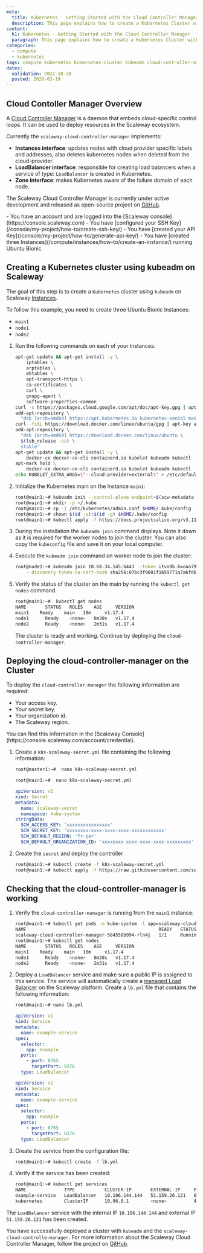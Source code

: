 ```yaml
---
meta:
  title: Kubernetes - Getting Started with the Cloud Controller Manager
  description: This page explains how to create a Kubernetes Cluster with kubeadm and cloud-controller-manager
content:
  h1: Kubernetes - Getting Started with the Cloud Controller Manager
  paragraph: This page explains how to create a Kubernetes Cluster with kubeadm and cloud-controller-manager
categories:
  - compute
  - kubernetes
tags: compute kubernetes Kubernetes-cluster kubeadm cloud-controller-manager
dates:
  validation: 2022-10-20
  posted: 2020-03-19
---
```


## Cloud Contoller Manager Overview

A [Cloud Controller Manager](https://kubernetes.io/docs/tasks/administer-cluster/running-cloud-controller/) is a daemon that embeds cloud-specific control loops. It can be used to deploy resources in the Scaleway ecosystem.

Currently the `scaleway-cloud-controller-manager` implements:

- **Instances interface**: updates nodes with cloud provider specific labels and addresses, also deletes kubernetes nodes when deleted from the cloud-provider.
- **LoadBalancer interface**: responsible for creating load balancers when a service of type: `LoadBalancer` is created in Kubernetes.
- **Zone interface**: makes Kubernetes aware of the failure domain of each node.

The Scaleway Cloud Controller Manager is currently under active development and released as open-source project on [GitHub](https://github.com/scaleway/scaleway-cloud-controller-manager).


<Message type="requirement">
  - You have an account and are logged into the [Scaleway console](https://console.scaleway.com)
  - You have [configured your SSH Key](/console/my-project/how-to/create-ssh-key/)
  - You have [created your API Key](/console/my-project/how-to/generate-api-key/)
  - You have [created three Instances](/compute/instances/how-to/create-an-instance/) running Ubuntu Bionic
</Message>

## Creating a Kubernetes cluster using kubeadm on Scaleway

The goal of this step is to create a `Kubernetes` cluster using `kubeadm` on Scaleway [Instances](https://www.scaleway.com/en/virtual-instances/).

To follow this example, you need to create three Ubuntu Bionic Instances:
- `main1`
- `node1`
- `node2`

1. Run the following commands on each of your Instances:
    ```bash
    apt-get update && apt-get install -y \
        iptables \
        arptables \
        ebtables \
        apt-transport-https \
        ca-certificates \
        curl \
        gnupg-agent \
        software-properties-common
    curl -s https://packages.cloud.google.com/apt/doc/apt-key.gpg | apt-key add -
    add-apt-repository \
      "deb [arch=amd64] https://apt.kubernetes.io kubernetes-xenial main"
    curl -fsSL https://download.docker.com/linux/ubuntu/gpg | apt-key add -
    add-apt-repository \
      "deb [arch=amd64] https://download.docker.com/linux/ubuntu \
      $(lsb_release -cs) \
      stable"
    apt-get update && apt-get install -y \
        docker-ce docker-ce-cli containerd.io kubelet kubeadm kubectl
    apt-mark hold \
        docker-ce docker-ce-cli containerd.io kubelet kubeadm kubectl
    echo KUBELET_EXTRA_ARGS=\"--cloud-provider=external\" > /etc/default/kubelet
    ```
2. Initialize the Kubernetes main on the Instance `main1`:
    ```bash
    root@main1:~# kubeadm init --control-plane-endpoint=$(scw-metadata PUBLIC_IP_ADDRESS) --apiserver-cert-extra-sans=$(scw-metadata PUBLIC_IP_ADDRESS)
    root@main1:~# mkdir -p ~/.kube
    root@main1:~# cp -i /etc/kubernetes/admin.conf $HOME/.kube/config
    root@main1:~# chown $(id -u):$(id -g) $HOME/.kube/config
    root@main1:~# kubectl apply -f https://docs.projectcalico.org/v3.11/manifests/calico.yaml
    ```
3. During the installation the `kubeadm join` command displays. Note it down as it is required for the worker nodes to join the cluster. You can also copy the `kubeconfig` file and save it on your local computer.
4. Execute the `kubeadm join` command on worker node to join the cluster:
    ```bash
    root@node1:~# kubeadm join 10.68.34.145:6443 --token itvo0b.kwoao79ptlj22gno \
        --discovery-token-ca-cert-hash sha256:07bc3f9601f1659771a7a6fd696c2969cbc757b088ec752ba95d5a42c06ed91f
    ```
5. Verify the status of the cluster on the main by running the `kubectl get nodes` command.
    ```bash
    root@main1:~#  kubectl get nodes
    NAME       STATUS   ROLES    AGE     VERSION
    main1    Ready    main   18m     v1.17.4
    node1      Ready    <none>   8m38s   v1.17.4
    node2      Ready    <none>   2m31s   v1.17.4
    ```

    The cluster is ready and working. Continue by deploying the `cloud-controller-manager`.

## Deploying the cloud-controller-manager on the Cluster

To deploy the `cloud-controller-manager` the following information are required:

- Your access key.
- Your secret key.
- Your organization id.
- The Scaleway region.

<Message type="note">
  You can find this information in the [Scaleway Console](https://console.scaleway.com/account/credential).
</Message>

1. Create a `k8s-scaleway-secret.yml` file containing the following information:
    ```bash
    root@master1:~#  nano k8s-scaleway-secret.yml
    ```

    ```bash
    root@main1:~#  nano k8s-scaleway-secret.yml
    ```

    ```yaml
    apiVersion: v1
    kind: Secret
    metadata:
      name: scaleway-secret
      namespace: kube-system
    stringData:
      SCW_ACCESS_KEY: 'xxxxxxxxxxxxxxxx'
      SCW_SECRET_KEY: 'xxxxxxxx-xxxx-xxxx-xxxx-xxxxxxxxxxxx'
      SCW_DEFAULT_REGION: 'fr-par'
      SCW_DEFAULT_ORGANIZATION_ID: 'xxxxxxxx-xxxx-xxxx-xxxx-xxxxxxxxx'
    ```
2. Create the `secret` and deploy the controller
    ```bash
    root@main1:~# kubectl create -f k8s-scaleway-secret.yml
    root@main1:~# kubectl apply -f https://raw.githubusercontent.com/scaleway/scaleway-cloud-controller-manager/main/examples/k8s-scaleway-ccm-latest.yml
    ```

## Checking that the cloud-controller-manager is working

1. Verify the `cloud-controller-manager` is running from the `main1` instance:
    ```bash
    root@main1:~# kubectl get pods -n kube-system -l app=scaleway-cloud-controller-manager
    NAME                                                 READY   STATUS    RESTARTS   AGE
    scaleway-cloud-controller-manager-584558b994-rln4j   1/1     Running   0          12s
    root@main1:~# kubectl get nodes
    NAME       STATUS   ROLES    AGE     VERSION
    main1    Ready    main   18m     v1.17.4
    node1      Ready    <none>   8m38s   v1.17.4
    node2      Ready    <none>   2m31s   v1.17.4
    ```
2. Deploy a `LoadBalancer` service and make sure a public IP is assigned to this service. The service will automatically create a [managed Load Balancer](https://www.scaleway.com/en/load-balancer/) on the Scaleway platform.
    Create a `lb.yml` file that contains the following information:

    ```bash
    root@main1:~# nano lb.yml
    ```

    ```yaml
    apiVersion: v1
    kind: Service
    metadata:
      name: example-service
    spec:
      selector:
        app: example
      ports:
        - port: 8765
          targetPort: 9376
      type: LoadBalancer
    ```

    ```yaml
    apiVersion: v1
    kind: Service
    metadata:
      name: example-service
    spec:
      selector:
        app: example
      ports:
        - port: 8765
          targetPort: 9376
      type: LoadBalancer
    ```
3. Create the service from the configuration file:
    ```bash
    root@main1:~# kubectl create -f lb.yml
    ```
4. Verify if the service has been created:
    ```bash
    root@main1:~# kubectl get services
    NAME              TYPE           CLUSTER-IP       EXTERNAL-IP     PORT(S)          AGE
    example-service   LoadBalancer   10.106.144.144   51.159.26.121   8765:30175/TCP   7s
    kubernetes        ClusterIP      10.96.0.1        <none>          443/TCP          21m
    ```

The `LoadBalancer` service with the internal IP `10.106.144.144` and external IP `51.159.26.121` has been created.

You have successfully deployed a cluster with `kubeadm` and the `scaleway-cloud-controlle-manager`. For more information about the Scaleway Cloud Controller Manager, follow the project on [GitHub](https://github.com/scaleway/scaleway-cloud-controller-manager).
